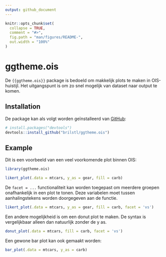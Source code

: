 ---
output: github_document
---

<!-- README.md is generated from README.Rmd. Please edit that file -->

```{r, include = FALSE}
knitr::opts_chunk$set(
  collapse = TRUE,
  comment = "#>",
  fig.path = "man/figures/README-",
  out.width = "100%"
)
```

# ggtheme.ois

De `{{ggtheme.ois}}` package is bedoeld om makkelijk plots te maken in OIS-huistijl. Het uitgangspunt is om zo snel mogelijk van dataset naar output te komen.

## Installation

De package kan als volgt worden geïnstalleerd van [GitHub](https://github.com/):

```{r eval=FALSE}
# install.packages("devtools")
devtools::install_github("brilstl/ggtheme.ois")
```

## Example

Dit is een voorbeeld van een veel voorkomende plot binnen OIS:

```{r example-likert, dpi=300, fig.height= 2}
library(ggtheme.ois)

likert_plot(.data = mtcars, y_as = gear, fill = carb)

```

De `facet = ...` functionaliteit kan worden toegepast om meerdere groepen onafhankelijk in een plot te tonen. Deze variabelen moet tussen aanhalingstekens worden doorgegeven aan de functie.

```{r example-likert-facet, fig.height= 4, dpi=300}

likert_plot(.data = mtcars, y_as = gear, fill = carb, facet = 'vs')

```

Een andere mogelijkheid is om een donut plot te maken. De syntax is vergelijkbaar alleen dan natuurlijk zonder de y as.

```{r donut-plot-facet, dpi=300}

donut_plot(.data = mtcars, fill = carb, facet = 'vs')

```

Een gewone bar plot kan ook gemaakt worden:

```{r}

bar_plot(.data = mtcars, y_as = carb)

```

